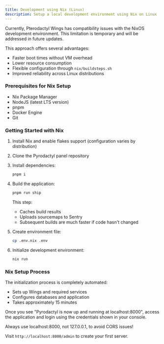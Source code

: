 ```yaml
---
title: Development using Nix (Linux)
description: Setup a local development environment using Nix on Linux
---
```


<Callout type="error">
  Currently, Pterodactyl Wings has compatibility issues with the NixOS
  development environment. This limitation is temporary and will be addressed in
  future updates.
</Callout>

This approach offers several advantages:

- Faster boot times without VM overhead
- Lower resource consumption
- Flexible configuration through `nix/buildsteps.sh`
- Improved reliability across Linux distributions

### Prerequisites for Nix Setup

- Nix Package Manager
- NodeJS (latest LTS version)
- pnpm
- Docker Engine
- Git

### Getting Started with Nix

1. Install Nix and enable flakes support (configuration varies by distribution)

2. Clone the Pyrodactyl panel repository

3. Install dependencies:

   ```bash
   pnpm i
   ```

4. Build the application:

   ```bash
   pnpm run ship
   ```

   This step:

   - Caches build results
   - Uploads sourcemaps to Sentry
   - Subsequent builds are much faster if code hasn't changed

5. Create environment file:

   ```bash
   cp .env.nix .env
   ```

6. Initialize development environment:
   ```bash
   nix run
   ```

### Nix Setup Process

The initialization process is completely automated:

- Sets up Wings and required services
- Configures databases and application
- Takes approximately 15 minutes

Once you see "Pyrodactyl is now up and running at localhost:8000", access the application and login using the credentials shown in your console.

<Callout type="warn">
  Always use localhost:8000, not 127.0.0.1, to avoid CORS issues!
</Callout>

Visit `http://localhost:8000/admin` to create your first server.
